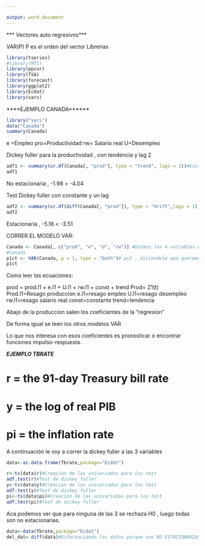 ```yaml
---

output: word_document
---
```


*** Vectores auto regresivos***

VAR(P) P es el orden del vector 
Librerias 

```r
library(tseries)
#library(MTS)
library(ppcor)
library(TSA)
library(forecast)
library(ggplot2)
library(Ecdat)
library(vars)

```

****EJEMPLO CANADA******


```r
library("vars")
data("Canada")
summary(Canada)
```

e =Empleo
pro=Productividad
rw= Salario real
U=Desempleo

Dickey fuller para la productividad , con tendencia y lag 2

```r
adf1 <- summary(ur.df(Canada[, "prod"], type = "trend", lags = 2))#Estadistica Dickey Fuller
adf1
```
No estacionaria , -1.98 > -4.04 

Test Dickey fuller con constante y un lag
```r
adf2 <- summary(ur.df(diff(Canada[, "prod"]), type = "drift",lags = 1))
adf2
```
Estacionaria , -5.16 < -3.51

CORRER EL MODELO VAR:

```r
Canada <- Canada[, c("prod", "e", "U", "rw")] #Unimos las 4 variables en una matriz.
#Canada
p1ct <- VAR(Canada, p = 1, type = "both")# p=1 , diciendole que queremos VAR(1), el type en este caso es both: con tendencia y con constante . OPCIONES:("const", "trend", "both", "none")
p1ct
```
Como leer las ecuaciones:

prod = prod.l1 + e.l1 + U.l1 + rw.l1 + const + trend 
Prod= Z1(t)
Prod.l1=Resago produccion
e.l1=resago empleo
U.l1=resago desempleo
rw.l1=resago salario real
const=constante
trend=tendencia

Abajo de la produccion salen los coeficientes de la "regresion"

De forma igual se leen los otros modelos VAR


Lo que nos interesa con esos coeficientes es pronosticar o encontrar funciones impulso-respuesta.

***EJEMPLO TBRATE***

# r = the 91-day Treasury bill rate
# y = the log of real PIB
# pi = the inflation rate

A continuación le voy a correr la dickey fuller a las 3 variables
```r
data<-as.data.frame(Tbrate,package="Ecdat")

r<-ts(data$r)#Creacion de las univariadas para los test
adf.test(r)#Test de dickey fuller
y<-ts(data$y)#Creacion de las univariadas para los test
adf.test(y)#Test de dickey fuller
pi<-ts(data$pi)#Creacion de las univariadas para los test
adf.test(pi)#Test de dickey fuller


```
Aca podemos ver que para ninguna de las 3 se rechaza H0 , luego todas son no estacionarias.
```r
data<-data(Tbrate,package="Ecdat")
del_dat= diff(data)#Diferenciando los datos porque son NO ESTACIONARIAS
```

